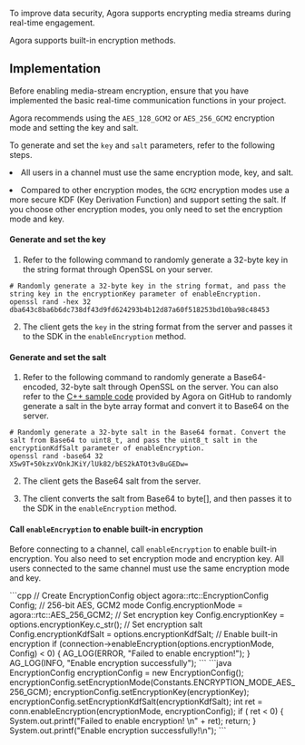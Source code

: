 

To improve data security, Agora supports encrypting media streams during real-time engagement. 

Agora <Vpd k="NAME" /> supports built-in encryption methods.

## Implementation

Before enabling media-stream encryption, ensure that you have implemented the basic real-time communication functions in your project.

Agora recommends using the `AES_128_GCM2` or `AES_256_GCM2` encryption mode and setting the key and salt.

To generate and set the `key` and `salt` parameters, refer to the following steps.

<Admonition type="info"><li>All users in a channel must use the same encryption mode, key, and salt.</li>
<li>Compared to other encryption modes, the <code>GCM2</code> encryption modes use a more secure KDF (Key Derivation Function) and support setting the salt. If you choose other encryption modes, you only need to set the encryption mode and key.</li></Admonition>

#### Generate and set the key

1. Refer to the following command to randomly generate a 32-byte key in the string format through OpenSSL on your server.

 ```shell
 # Randomly generate a 32-byte key in the string format, and pass the string key in the encryptionKey parameter of enableEncryption.
 openssl rand -hex 32
 dba643c8ba6b6dc738df43d9fd624293b4b12d87a60f518253bd10ba98c48453
 ```

2. The client gets the `key` in the string format from the server and passes it to the SDK in the `enableEncryption` method.

#### Generate and set the salt

1. Refer to the following command to randomly generate a Base64-encoded, 32-byte salt through OpenSSL on the server. You can also refer to the [C++ sample code](https://github.com/AgoraIO/Tools/blob/master/DynamicKey/AgoraDynamicKey/cpp/sample/RtcChannelEncryptionSaltSample.cpp) provided by Agora on GitHub to randomly generate a salt in the byte array format and convert it to Base64 on the server.

 ```shell
 # Randomly generate a 32-byte salt in the Base64 format. Convert the salt from Base64 to uint8_t, and pass the uint8_t salt in the encryptionKdfSalt parameter of enableEncryption.
 openssl rand -base64 32
 X5w9T+50kzxVOnkJKiY/lUk82/bES2kATOt3vBuGEDw=
 ```

2. The client gets the Base64 salt from the server.

3. The client converts the salt from Base64 to byte[], and then passes it to the SDK in the `enableEncryption` method.

#### Call `enableEncryption` to enable built-in encryption

Before connecting to a channel, call `enableEncryption` to enable built-in encryption. You also need to set encryption mode and encryption key. All users connected to the same channel must use the same encryption mode and key.

<PlatformWrapper platform="linux-cpp">
```cpp
// Create EncryptionConfig object
agora::rtc::EncryptionConfig Config;
// 256-bit AES, GCM2 mode
Config.encryptionMode = agora::rtc::AES_256_GCM2;
// Set encryption key
Config.encryptionKey = options.encryptionKey.c_str();
// Set encryption salt
Config.encryptionKdfSalt = options.encryptionKdfSalt;
// Enable built-in encryption
if (connection->enableEncryption(options.encryptionMode, Config) < 0) {
      AG_LOG(ERROR, "Failed to enable encryption!");
    }
AG_LOG(INFO, "Enable encryption successfully");
```
</PlatformWrapper>

<PlatformWrapper platform="linux-java">
```java
EncryptionConfig encryptionConfig = new EncryptionConfig();
encryptionConfig.setEncryptionMode(Constants.ENCRYPTION_MODE_AES_256_GCM);
encryptionConfig.setEncryptionKey(encryptionKey);
encryptionConfig.setEncryptionKdfSalt(encryptionKdfSalt);
int ret = conn.enableEncryption(encryptionMode, encryptionConfig);
if ( ret < 0) {
              System.out.printf("Failed to enable encryption!  \n" + ret);
              return;
          }
System.out.printf("Enable encryption successfully!\n");
```
</PlatformWrapper>
